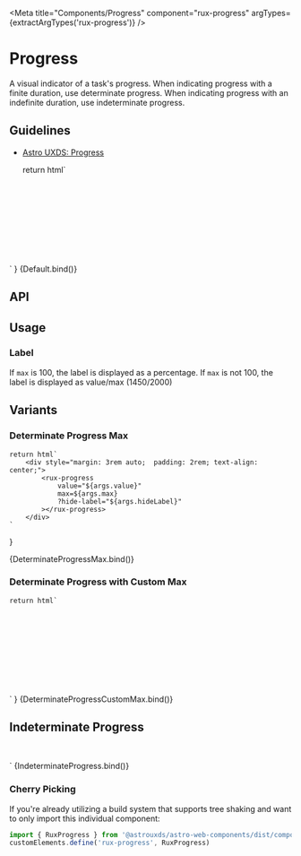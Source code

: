 
<Meta
    title="Components/Progress"
    component="rux-progress"
    argTypes={extractArgTypes('rux-progress')}
/>

# Progress

A visual indicator of a task's progress. When indicating progress with a finite duration, use determinate progress. When indicating progress with an indefinite duration, use indeterminate progress.

## Guidelines

-   [Astro UXDS: Progress](https://astrouxds.com/components/progress/)

    return html`
<div style="margin: 3rem auto;  padding: 2rem; text-align: center;">
    <rux-progress
        value="${args.value}"
        .max=${args.max}
        ?hide-label="${args.hideLabel}"
    ></rux-progress>
</div>
    `
}

<Canvas>
    <Story
        args={{
            value: 1,
            hideLabel: false,
            max: 100
        }}
        name="Default"
    >
        {Default.bind()}
    </Story>
</Canvas>

## API

<ArgsTable of="rux-progress" />

## Usage

### Label

If `max` is 100, the label is displayed as a percentage.
If `max` is not 100, the label is displayed as value/max (1450/2000)

## Variants

### Determinate Progress Max

    return html`
        <div style="margin: 3rem auto;  padding: 2rem; text-align: center;">
            <rux-progress
                value="${args.value}"
                max=${args.max}
                ?hide-label="${args.hideLabel}"
            ></rux-progress>
        </div>
    `
}

<Canvas>
    <Story
        args={{
            value: 100,
            max: 100,
            hideLabel: false
        }}
        name="Determinate Progress Max"
    >
        {DeterminateProgressMax.bind()}
    </Story>
</Canvas>

### Determinate Progress with Custom Max

    return html`
<div style="margin: 3rem auto;  padding: 2rem; text-align: center;">
    <rux-progress
        value="${args.value}"
        max=${args.max}
        ?hide-label="${args.hideLabel}"
    ></rux-progress>
</div>
    `
}

<Canvas>
    <Story
        args={{
            value: 1123,
            max: 2400,
            hideLabel: false
        }}
        name="Determinate Progress with Custom Max"
    >
        {DeterminateProgressCustomMax.bind()}
    </Story>
</Canvas>

## Indeterminate Progress

<div style="margin: 3rem auto; max-width: 5rem; text-align: center;">
    <rux-progress
    ></rux-progress>
</div>
`

<Canvas>
    <Story
        name="Indeterminate Progress"
        argTypes={{
            hideLabel: { table: { disable: true } },
            max: { table: { disable: true } },
            value: { table: { disable: true } }
        }}
    >
        {IndeterminateProgress.bind()}
    </Story>
</Canvas>

### Cherry Picking

If you're already utilizing a build system that supports tree shaking and want to only import this individual component:

```js
import { RuxProgress } from '@astrouxds/astro-web-components/dist/components/rux-progress'
customElements.define('rux-progress', RuxProgress)
```
